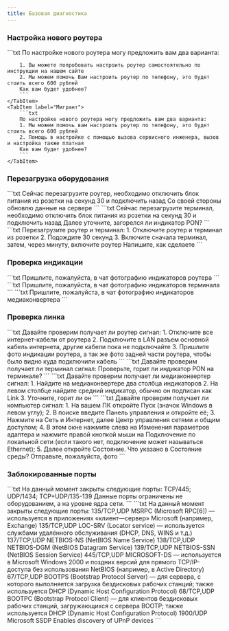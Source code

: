 ```yaml
---
title: Базовая диагностика
---
```



### Настройка нового роутера
<Tabs>
    <TabItem label="Наша сеть">
        ```txt
        По настройке нового роутера могу предложить вам два варианта:

        1. Вы можете попробовать настроить роутер самостоятельно по инструкции на нашем сайте
        2. Мы можем помочь Вам настроить роутер по телефону, это будет стоить всего 600 рублей
        Как вам будет удобнее?
        ```
    </TabItem>
    <TabItem label="Мигрант">
        ```txt
        По настройке нового роутера могу предложить вам два варианта:
        1. Мы можем помочь вам настроить роутер по телефону, это будет стоить всего 600 рублей
        2. Помощь в настройке с помощью вызова сервисного инженера, вызов и настройка также платная
        Как вам будет удобнее?
        ```
    </TabItem>
</Tabs>

### Перезагрузка оборудования
<Tabs>
    <TabItem label="Роутер">
        ```txt
        Сейчас перезагрузите роутер, необходимо отключить блок питания из розетки на секунд 30 и подключить назад
        Со своей стороны обновлю данные на сервере
        ```
    </TabItem>
    <TabItem label="Терминал">
        ```txt
        Сейчас перезагрузите терминал, необходимо отключить блок питания из розетки на секунд 30 и подключить назад
        Далее уточните, загорелся ли индикатор PON?
        ```
    </TabItem>
    <TabItem label="Роутер и терминал">
        ```txt
        Перезагрузите роутер и терминал:
        1. Отключите роутер и терминал из розетки
        2. Подождите 30 секунд
        3. Включите сначала терминал, затем, через минуту, включите роутер
        Напишите, как сделаете
        ```
    </TabItem>
</Tabs>

### Проверка индикации
<Tabs>
    <TabItem label="Роутер">
        ```txt
        Пришлите, пожалуйста, в чат фотографию индикаторов роутера
        ```
    </TabItem>
    <TabItem label="Терминал">
        ```txt
        Пришлите, пожалуйста, в чат фотографию индикаторов терминала
        ```
    </TabItem>
    <TabItem label="Медиаконвертер">
        ```txt
        Пришлите, пожалуйста, в чат фотографию индикаторов медиаконвертера
        ```
    </TabItem>
</Tabs>

### Проверка линка
<Tabs>
    <TabItem label="Роутер">
        ```txt
        Давайте проверим получает ли роутер сигнал:
        1. Отключите все интернет-кабели от роутера
        2. Подключите в LAN разъем основной кабель интернета, другие кабели пока не подключайте
        3. Пришлите фото индикации роутера, а так же фото задней части роутера, чтобы было видно куда подключили кабель
        ```
    </TabItem>
    <TabItem label="Терминал">
        ```txt
        Давайте проверим получает ли терминал сигнал:
        Проверьте, горит ли индикатор PON на терминале?
        ```
    </TabItem>
    <TabItem label="Медиаконвертер">
        ```txt
        Давайте проверим получает ли медиаконвертер сигнал:
        1. Найдите на медиаконвертере два столбца индикаторов
        2. На левом столбце найдите средний индикатор, обычно он подписан как Link
        3. Уточните, горит ли он
        ```
    </TabItem>
    <TabItem label="Напрямую">
        ```txt
        Давайте проверим получает ли компьютер сигнал:
        1. На вашем ПК откройте Пуск (значок Windows в левом углу);
        2. В поиске введите Панель управления и откройте её;
        3. Нажмите на Сеть и Интернет, далее Центр управления сетями и общим доступом;
        4. В этом окне нажмите слева на Изменения параметров адаптера и нажмите правой кнопкой мыши на Подключение по
        локальной сети (если такого нет, подключение может называться Ethernet);
        5. Далее откройте Состояние.
        Что указано в Состояние среды? Отправьте, пожалуйста, фото
        ```
    </TabItem>
</Tabs>

### Заблокированные порты
<Tabs>
    <TabItem label="Наша сеть">
        ```txt
        На данный момент закрыты следующие порты:
        TCP/445; UDP/1434; TCP+UDP/135-139
        Данные порты ограничены не оборудованием, а на уровне ядра сети.
        ```
    </TabItem>
    <TabItem label="Interzet">
        ```txt
        На данный момент закрыты следующие порты:
        135/TCP,UDP MSRPC (Microsoft RPC[6]) — используется в приложениях «клиент—сервер» Microsoft (например, Exchange)
        135/TCP,UDP LOC-SRV (Locator service) — используется службами удалённого обслуживания (DHCP, DNS, WINS и т.д.)
        137/TCP,UDP NETBIOS-NS (NetBIOS Name Service)
        138/TCP,UDP NETBIOS-DGM (NetBIOS Datagram Service)
        139/TCP,UDP NETBIOS-SSN (NetBIOS Session Service)
        445/TCP,UDP MICROSOFT-DS — используется в Microsoft Windows 2000 и поздних версий для прямого TCP/IP-доступа без
        использования NetBIOS (например, в Active Directory)
        67/TCP,UDP BOOTPS (Bootstrap Protocol Server) — для сервера, с которого выполняется загрузка бездисковых рабочих
        станций; также используется DHCP (Dynamic Host Configuration Protocol)
        68/TCP,UDP BOOTPC (Bootstrap Protocol Client) — для клиентов бездисковых рабочих станций, загружающихся с
        сервера BOOTP; также используется DHCP (Dynamic Host Configuration Protocol)
        1900/UDP Microsoft SSDP Enables discovery of UPnP devices
        ```
    </TabItem>
</Tabs>